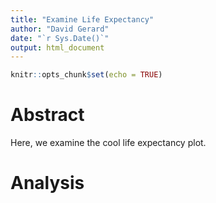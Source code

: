 ```yaml
---
title: "Examine Life Expectancy"
author: "David Gerard"
date: "`r Sys.Date()`"
output: html_document
---
```


```r
knitr::opts_chunk$set(echo = TRUE)
```

# Abstract

Here, we examine the cool life expectancy plot.

# Analysis


